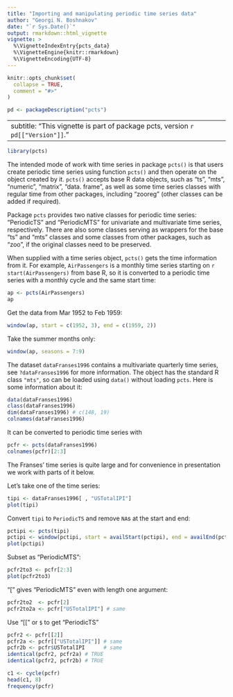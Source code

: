 ```yaml
---
title: "Importing and manipulating periodic time series data"
author: "Georgi N. Boshnakov"
date: "`r Sys.Date()`"
output: rmarkdown::html_vignette
vignette: >
  %\VignetteIndexEntry{pcts_data}
  %\VignetteEngine{knitr::rmarkdown}
  %\VignetteEncoding{UTF-8}
---
```


```r
knitr::opts_chunk$set(
  collapse = TRUE,
  comment = "#>"
)
```

```r
pd <- packageDescription("pcts")
```

---
subtitle: "This vignette is part of package pcts, version `r pd[["Version"]]`."
---


```r
library(pcts)
```
The intended mode of work with time series in package `pcts()` is that users create periodic
time series using function `pcts()` and then operate on the object created by it. `pcts()`
accepts base R data objects, such as "ts", "mts", "numeric", "matrix", "data. frame", as well
as some time series classes with regular time from other packages, including  "zooreg"
(other classes can be added if required).

Package `pcts` provides two native classes for periodic time series: "PeriodicTS" and
"PeriodicMTS" for univariate and multivariate time series, respectively. There are also some
classes serving as wrappers for the base "ts" and "mts" classes and some classes from other
packages, such as "zoo", if the original classes need to be preserved.

When supplied with a time series object, `pcts()` gets the time information from it.  For
example, `AirPassengers` is a monthly time series starting on `r start(AirPassengers)`
from base R, so it is converted to a periodic time series with a monthly cycle and the same
start time:
```r
ap <- pcts(AirPassengers)
ap
```

Get the data from Mar 1952 to Feb 1959:
```r
window(ap, start = c(1952, 3), end = c(1959, 2))
```

Take the summer months only:
```r
window(ap, seasons = 7:9)
```


The dataset `dataFranses1996` contains a multivariate quarterly time series, see
`?dataFranses1996` for more information. The object has the standard R class `"mts"`, so can
be loaded using `data()` without loading `pcts`.
Here is some information about it:
```r
data(dataFranses1996)
class(dataFranses1996)
dim(dataFranses1996) # c(148, 19)
colnames(dataFranses1996)
```

It can be converted to periodic time series with
```r
pcfr <- pcts(dataFranses1996)
colnames(pcfr)[2:3]
```

The Franses' time series is quite large and for convenience in presentation we work with
parts of it below.


Let's take one of the time series: 
```r
tipi <- dataFranses1996[ , "USTotalIPI"]
plot(tipi)
```

Convert `tipi` to `PeriodicTS` and remove `NA`s at the start and end:
```r
pctipi <- pcts(tipi)
pctipi <- window(pctipi, start = availStart(pctipi), end = availEnd(pctipi))
plot(pctipi)
```

Subset as "PeriodicMTS":
```r
pcfr2to3 <- pcfr[2:3]
plot(pcfr2to3)
```

"[" gives "PeriodicMTS" even with length one argument:
```r
pcfr2to2  <- pcfr[2]
pcfr2to2a <- pcfr["USTotalIPI"] # same
```

Use "[[" or `$` to get "PeriodicTS"
```r
pcfr2 <- pcfr[[2]]
pcfr2a <- pcfr[["USTotalIPI"]] # same
pcfr2b <- pcfr$USTotalIPI      # same
identical(pcfr2, pcfr2a) # TRUE
identical(pcfr2, pcfr2b) # TRUE

c1 <- cycle(pcfr)
head(c1, 8)
frequency(pcfr)
```










